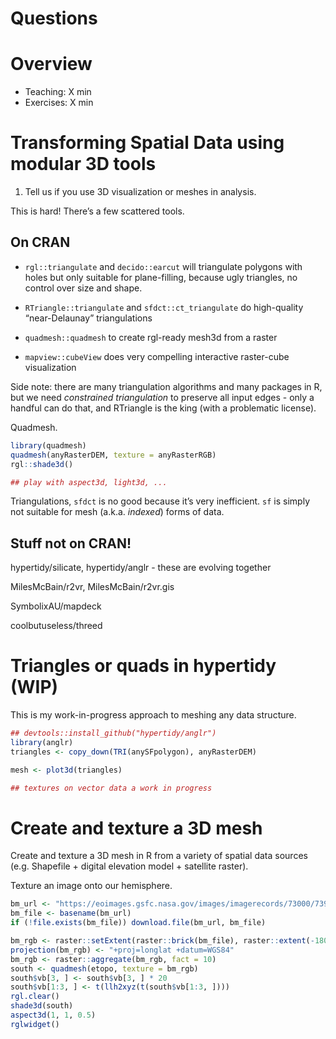 # Questions


# Overview

* Teaching: X min
* Exercises: X min


# Transforming Spatial Data using modular 3D tools {.exercise}

1. Tell us if you use 3D visualization or meshes in analysis. 


This is hard! There's a few scattered tools. 

## On CRAN 

* `rgl::triangulate` and `decido::earcut` will triangulate polygons with holes but only suitable for plane-filling, because ugly triangles, no control over size and shape. 

* `RTriangle::triangulate` and `sfdct::ct_triangulate` do high-quality "near-Delaunay" triangulations

* `quadmesh::quadmesh` to create rgl-ready mesh3d from a raster

* `mapview::cubeView` does very compelling interactive raster-cube visualization



Side note: there are many triangulation algorithms and many packages in R, but we need *constrained triangulation* to preserve all input edges - only a handful can do that, and RTriangle is the king (with a problematic license). 

Quadmesh. 


```r
library(quadmesh)
quadmesh(anyRasterDEM, texture = anyRasterRGB)
rgl::shade3d()

## play with aspect3d, light3d, ...

```

Triangulations, `sfdct` is no good because it's very inefficient. `sf` is simply not suitable for mesh (a.k.a. *indexed*) forms of data. 

## Stuff not on CRAN!

hypertidy/silicate, hypertidy/anglr - these are evolving together 

MilesMcBain/r2vr, MilesMcBain/r2vr.gis

SymbolixAU/mapdeck

coolbutuseless/threed


# Triangles or quads in hypertidy (WIP)

This is my work-in-progress approach to meshing any data structure. 


```r
## devtools::install_github("hypertidy/anglr")
library(anglr)  
triangles <- copy_down(TRI(anySFpolygon), anyRasterDEM)

mesh <- plot3d(triangles)

## textures on vector data a work in progress

```




# Create and texture a 3D mesh

Create and texture a 3D mesh in R from a variety of spatial data sources (e.g. Shapefile + digital elevation model + satellite raster).


Texture an image onto our hemisphere. 

```r
bm_url <- "https://eoimages.gsfc.nasa.gov/images/imagerecords/73000/73909/world.topo.bathy.200412.3x5400x2700.jpg"
bm_file <- basename(bm_url)
if (!file.exists(bm_file)) download.file(bm_url, bm_file)

bm_rgb <- raster::setExtent(raster::brick(bm_file), raster::extent(-180, 180, -90, 90))
projection(bm_rgb) <- "+proj=longlat +datum=WGS84"
bm_rgb <- raster::aggregate(bm_rgb, fact = 10)
south <- quadmesh(etopo, texture = bm_rgb)
south$vb[3, ] <- south$vb[3, ] * 20
south$vb[1:3, ] <- t(llh2xyz(t(south$vb[1:3, ])))
rgl.clear() 
shade3d(south)
aspect3d(1, 1, 0.5)
rglwidget()

```






